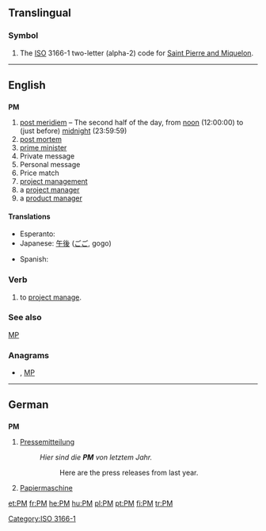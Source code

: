 {{also|Pm}}
==Translingual==

===Symbol===
{{infl|mul|symbol}}

# The [[ISO]] 3166-1 two-letter (alpha-2) code for [[Saint Pierre and Miquelon]].

[[Category:ISO 3166-1]]

----

==English==

==={{initialism}}===
'''PM'''

# [[post meridiem]] – The second half of the day, from [[noon]] (12:00:00) to (just before) [[midnight]] (23:59:59)
# [[post mortem]]
# [[prime minister|prime minister]]
# Private message
# Personal message
# Price match
# [[project management]]
#a [[project manager]]
#a [[w:product manager|product manager]]

====Translations====
{{trans-top|after 12:00:00}}
* Esperanto: {{t-|eo|p.t.m.|xs=Esperanto}}
* Japanese: [[午後]] ([[ごご]], gogo)
{{trans-mid}}
* Spanish: {{t-|es|PM}}
{{trans-bottom}}

===Verb===
{{en-verb}}
#to [[project manage]].

===See also===
[[MP]]

===Anagrams===
* {{alphagram|[[Mp#English|Mp]]}} , [[MP#English|MP]]

----

==German==

==={{initialism|de}}===
'''PM'''

# [[Pressemitteilung]]
#: ''Hier sind die '''PM''' von letztem Jahr.''
#:: Here are the press releases from last year.
# [[Papiermaschine]]

[[et:PM]]
[[fr:PM]]
[[he:PM]]
[[hu:PM]]
[[pl:PM]]
[[pt:PM]]
[[fi:PM]]
[[tr:PM]]